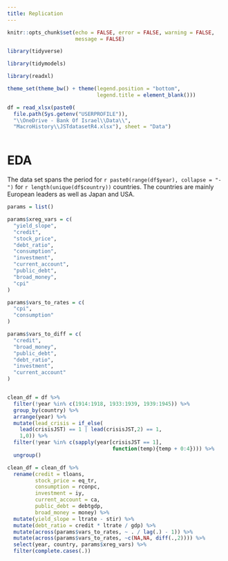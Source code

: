 ```yaml
---
title: Replication
---
```


```r

knitr::opts_chunk$set(echo = FALSE, error = FALSE, warning = FALSE,
                      message = FALSE)

```


```r

library(tidyverse)

library(tidymodels)

library(readxl)

```


```r

theme_set(theme_bw() + theme(legend.position = "bottom",
                             legend.title = element_blank()))

```


```r

df = read_xlsx(paste0(
  file.path(Sys.getenv("USERPROFILE")),
  "\\OneDrive - Bank Of Israel\\Data\\",
  "MacroHistory\\JSTdatasetR4.xlsx"), sheet = "Data")



```

# EDA

The data set spans the period for `r paste0(range(df$year), collapse = "-")` for `r length(unique(df$country))` countries. The countries are mainly European leaders as well as Japan and USA.


```r

params = list()

params$xreg_vars = c(
  "yield_slope",
  "credit",
  "stock_price",
  "debt_ratio",
  "consumption",
  "investment",
  "current_account",
  "public_debt",
  "broad_money",
  "cpi"
)

params$vars_to_rates = c(
  "cpi",
  "consumption"
)

params$vars_to_diff = c(
  "credit",
  "broad_money",
  "public_debt",
  "debt_ratio",
  "investment",
  "current_account"
)


clean_df = df %>% 
  filter(!year %in% c(1914:1918, 1933:1939, 1939:1945)) %>% 
  group_by(country) %>% 
  arrange(year) %>% 
  mutate(lead_crisis = if_else(
    lead(crisisJST) == 1 | lead(crisisJST,2) == 1,
    1,0)) %>% 
  filter(!year %in% c(sapply(year[crisisJST == 1],
                                  function(temp){temp + 0:4}))) %>% 
  ungroup()

clean_df = clean_df %>% 
  rename(credit = tloans,
         stock_price = eq_tr,
         consumption = rconpc,
         investment = iy,
         current_account = ca,
         public_debt = debtgdp,
         broad_money = money) %>% 
  mutate(yield_slope = ltrate - stir) %>% 
  mutate(debt_ratio = credit * ltrate / gdp) %>% 
  mutate(across(params$vars_to_rates, ~ . / lag(.) - 1)) %>% 
  mutate(across(params$vars_to_rates, ~c(NA,NA, diff(.,2)))) %>% 
  select(year, country, params$xreg_vars) %>% 
  filter(complete.cases(.))

```


```r

```


